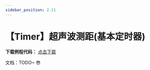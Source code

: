```yaml
---
sidebar_position: 2.11
---
```

# 【Timer】超声波测距(基本定时器)

**下载例程代码：** <a href="https://pan.baidu.com/s/1VzilWqXMbZp0PhbayZ3MTg?pwd=bc1x" class="source_download_button">点击下载</a>

文档：TODO~ 😎
